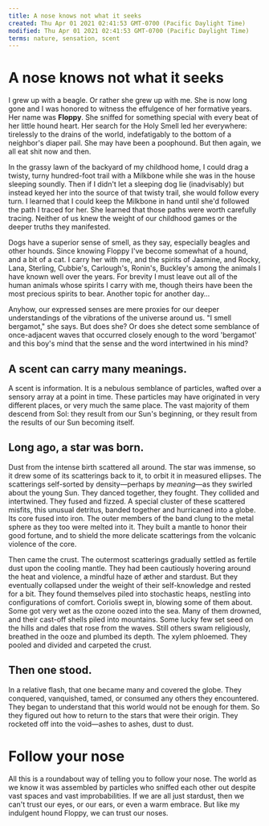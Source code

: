 ```yaml
---
title: A nose knows not what it seeks
created: Thu Apr 01 2021 02:41:53 GMT-0700 (Pacific Daylight Time)
modified: Thu Apr 01 2021 02:41:53 GMT-0700 (Pacific Daylight Time)
terms: nature, sensation, scent
---
```


# A nose knows not what it seeks

I grew up with a beagle. Or rather she grew up with me. She is now long gone and I was honored to witness the effulgence of her formative years. Her name was **Floppy**. She sniffed for something special with every beat of her little hound heart. Her search for the Holy Smell led her everywhere: tirelessly to the drains of the world, indefatigably to the bottom of a neighbor's diaper pail. She may have been a poophound. But then again, we all eat shit now and then.

In the grassy lawn of the backyard of my childhood home, I could drag a twisty, turny hundred-foot trail with a Milkbone while she was in the house sleeping soundly. Then if I didn't let a sleeping dog lie (inadvisably) but instead keyed her into the source of that twisty trail, she would follow every turn. I learned that I could keep the Milkbone in hand until she'd followed the path I traced for her. She learned that those paths were worth carefully tracing. Neither of us knew the weight of our childhood games or the deeper truths they manifested.

Dogs have a superior sense of smell, as they say, especially beagles and other hounds. Since knowing Floppy I've become somewhat of a hound, and a bit of a cat. I carry her with me, and the spirits of Jasmine, and Rocky, Lana, Sterling, Cubbie's, Carlough's, Ronin's, Buckley's among the animals I have known well over the years. For brevity I must leave out all of the human animals whose spirits I carry with me, though theirs have been the most precious spirits to bear. Another topic for another day…

Anyhow, our expressed senses are mere proxies for our deeper understandings of the vibrations of the universe around us. "I smell bergamot," she says. But does she? Or does she detect some semblance of once-adjacent waves that occurred closely enough to the word 'bergamot' and this boy's mind that the sense and the word intertwined in his mind?

## A scent can carry many meanings.

A scent is information. It is a nebulous semblance of particles, wafted over a sensory array at a point in time. These particles may have originated in very different places, or very much the same place. The vast majority of them descend from Sol: they result from our Sun's beginning, or they result from the results of our Sun becoming itself.

## Long ago, a star was born.

Dust from the intense birth scattered all around. The star was immense, so it drew some of its scatterings back to it, to orbit it in measured ellipses. The scatterings self-sorted by density—perhaps by _meaning_—as they swirled about the young Sun. They danced together, they fought. They collided and intertwined. They fused and fizzed. A special cluster of these scattered misfits, this unusual detritus, banded together and hurricaned into a globe. Its core fused into iron. The outer members of the band clung to the metal sphere as they too were melted into it. They built a mantle to honor their good fortune, and to shield the more delicate scatterings from the volcanic violence of the core.

Then came the crust. The outermost scatterings gradually settled as fertile dust upon the cooling mantle. They had been cautiously hovering around the heat and violence, a mindful haze of æther and stardust. But they eventually collapsed under the weight of their self-knowledge and rested for a bit. They found themselves piled into stochastic heaps, nestling into configurations of comfort. Coriolis swept in, blowing some of them about. Some got very wet as the ozone oozed into the sea. Many of them drowned, and their cast-off shells piled into mountains. Some lucky few set seed on the hills and dales that rose from the waves. Still others swam religiously, breathed in the ooze and plumbed its depth. The xylem phloemed. They pooled and divided and carpeted the crust.

## Then one stood.

In a relative flash, that one became many and covered the globe. They conquered, vanquished, tamed, or consumed any others they encountered. They began to understand that this world would not be enough for them. So they figured out how to return to the stars that were their origin. They rocketed off into the void—ashes to ashes, dust to dust.

# Follow your nose

All this is a roundabout way of telling you to follow your nose. The world as we know it was assembled by particles who sniffed each other out despite vast spaces and vast improbabilities. If we are all just stardust, then we can't trust our eyes, or our ears, or even a warm embrace. But like my indulgent hound Floppy, we can trust our noses.
